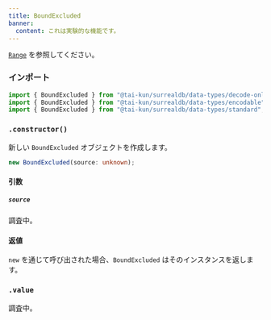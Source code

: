 ```yaml
---
title: BoundExcluded
banner:
  content: これは実験的な機能です。
---
```



[`Range`](/v2/api/data/range) を参照してください。

### インポート

```ts
import { BoundExcluded } from "@tai-kun/surrealdb/data-types/decode-only";
import { BoundExcluded } from "@tai-kun/surrealdb/data-types/encodable";
import { BoundExcluded } from "@tai-kun/surrealdb/data-types/standard";
```

### `.constructor()`

新しい `BoundExcluded` オブジェクトを作成します。

```ts
new BoundExcluded(source: unknown);
```

#### 引数

##### `source`

調査中。

#### 返値

`new` を通じて呼び出された場合、`BoundExcluded` はそのインスタンスを返します。

### `.value` <Badge variant="instance" /><Badge variant="property" /><Badge variant="decodeonly" />

調査中。
